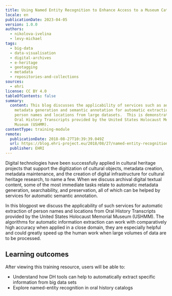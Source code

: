```yaml
---
title: Using Named Entity Recognition to Enhance Access to a Museum Catalog
locale: en
publicationDate: 2023-04-05
version: 1.0.0
authors:
  - nikolova-ivelina
  - levy-michael
tags:
  - big-data
  - data-visualisation
  - digital-archives
  - e-heritage
  - geotagging
  - metadata
  - repositories-and-collections
sources:
  - ehri
license: CC BY 4.0
tableOfContents: false
summary:
  content: This blog discusses the applicability of services such as automatic
    metadata generation and semantic annotation for automatic extraction of
    person names and locations from large datasets.  This is demonstrated using
    Oral History Transcripts provided by the United States Holocaust Memorial
    Museum (USHMM).
contentType: training-module
remote:
  publicationDate: 2018-08-27T10:39:39.049Z
  url: https://blog.ehri-project.eu/2018/08/27/named-entity-recognition/
  publisher: EHRI
---
```

Digital technologies have been successfully applied in cultural heritage projects that support the digitization of cultural objects, metadata creation, metadata maintenance, and the creation of digital infrastructure for cultural heritage research, to name a few. When we discuss archival digital textual content, some of the most immediate tasks relate to automatic metadata generation, searchability, and preservation, all of which can be helped by services for automatic semantic annotation.

In this blogpost we discuss the applicability of such services for automatic extraction of person names and locations from Oral History Transcripts provided by the United States Holocaust Memorial Museum (USHMM). The algorithms for automatic information extraction can work with comparatively high accuracy when applied in a close domain, they are especially helpful and could greatly speed up the human work when large volumes of data are to be processed.

## L﻿earning outcomes

A﻿fter viewing this training resource, users will be able to:

* Understand how DH tools can help to automatically extract specific information from big data sets
* Explore named-entity recognition in oral history catalogs
